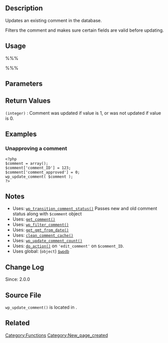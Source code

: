 == Description ==
Updates an existing comment in the database. 

Filters the comment and makes sure certain fields are valid before updating. 

== Usage ==
%%%<?php wp_update_comment( $comment ) ?>%%%

== Parameters ==
{{Parameter|$comment|array|Contains information on the comment. See [[Function_Reference/get_comment|<tt>get_comment()</tt>]] for a list of valid attributes.}}

== Return Values ==
; <tt>(integer)</tt> : Comment was updated if value is 1, or was not updated if value is 0.

== Examples ==
=== Unapproving a comment ===
<pre>
<?php
$comment = array();
$comment['comment_ID'] = 123;
$comment['comment_approved'] = 0;
wp_update_comment( $comment );
?>
</pre>

== Notes ==
* Uses: [[Function_Reference/wp_transition_comment_status|<tt>wp_transition_comment_status()</tt>]] Passes new and old comment status along with <tt>$comment</tt> object
* Uses: [[Function_Reference/get_comment|<tt>get_comment()</tt>]]
* Uses: [[Function_Reference/wp_filter_comment|<tt>wp_filter_comment()</tt>]]
* Uses: [[Function_Reference/get_gmt_from_date|<tt>get_gmt_from_date()</tt>]]
* Uses: [[Function_Reference/clean_comment_cache|<tt>clean_comment_cache()</tt>]]
* Uses: [[Function_Reference/wp_update_comment_count|<tt>wp_update_comment_count()</tt>]]
* Uses: [[Function_Reference/do_action|<tt>do_action()</tt>]] on <tt>'edit_comment'</tt> on <tt>$comment_ID</tt>.
* Uses global: (<tt>object</tt>) [[Class Reference/wpdb|<tt>$wpdb</tt>]]

== Change Log ==
Since: 2.0.0

== Source File ==
<!-- Need links to current source code files -->
<tt>wp_update_comment()</tt> is located in {{Trac|wp-includes/comment.php}}.

== Related ==
<!--
    To Do:
    Need to find related functions.
    Need to create groups of functions and create templates to add them to a page quickly.
    Some functions may be related to many groups of functions.
-->

{{Tag Footer}}

[[Category:Functions]]
[[Category:New_page_created]]